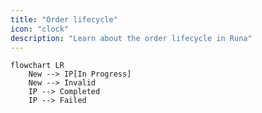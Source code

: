 ```yaml
---
title: "Order lifecycle"
icon: "clock"
description: "Learn about the order lifecycle in Runa"
---
```


```mermaid
flowchart LR
    New --> IP[In Progress]
    New --> Invalid
    IP --> Completed
    IP --> Failed
```
